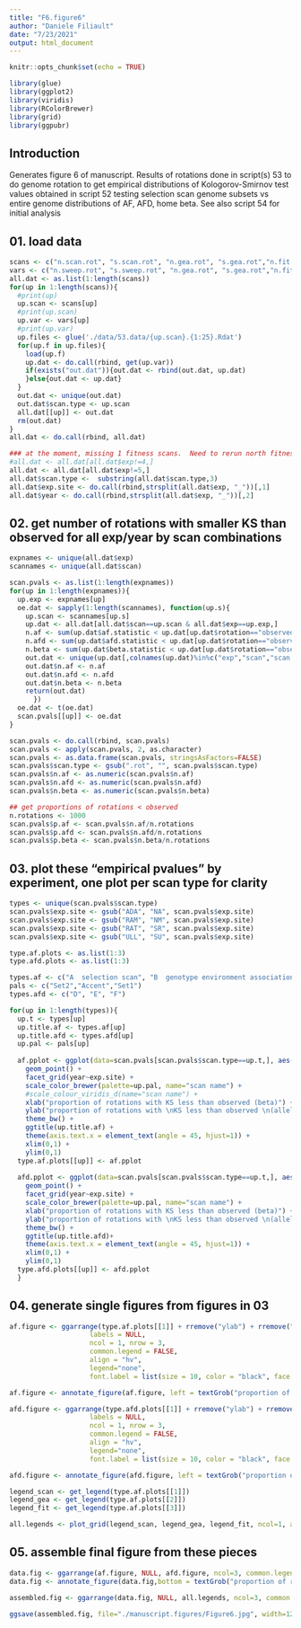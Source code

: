 ```yaml
---
title: "F6.figure6"
author: "Daniele Filiault"
date: "7/23/2021"
output: html_document
---
```

```r
knitr::opts_chunk$set(echo = TRUE)

library(glue)
library(ggplot2)
library(viridis)
library(RColorBrewer)
library(grid)
library(ggpubr)
```

## Introduction

Generates figure 6 of manuscript. 
Results of rotations done in script(s) 53 to do genome rotation to get empirical distributions of Kologorov-Smirnov test values obtained in script 52 testing selection scan genome subsets vs entire genome distributions of AF, AFD, home beta.  See also script 54 for initial analysis

## 01. load data

```r
scans <- c("n.scan.rot", "s.scan.rot", "n.gea.rot", "s.gea.rot","n.fit.rot", "s.fit.rot")
vars <- c("n.sweep.rot", "s.sweep.rot", "n.gea.rot", "s.gea.rot","n.fit.rot", "s.fit.rot")
all.dat <- as.list(1:length(scans))
for(up in 1:length(scans)){
  #print(up)
  up.scan <- scans[up]
  #print(up.scan)
  up.var <- vars[up]
  #print(up.var)
  up.files <- glue('./data/53.data/{up.scan}.{1:25}.Rdat')
  for(up.f in up.files){
    load(up.f)
    up.dat <- do.call(rbind, get(up.var))
    if(exists("out.dat")){out.dat <- rbind(out.dat, up.dat)
    }else{out.dat <- up.dat}
  }
  out.dat <- unique(out.dat)
  out.dat$scan.type <- up.scan
  all.dat[[up]] <- out.dat
  rm(out.dat)
}
all.dat <- do.call(rbind, all.dat)

### at the moment, missing 1 fitness scans.  Need to rerun north fitness.
#all.dat <- all.dat[all.dat$exp!=4,]
all.dat <- all.dat[all.dat$exp!=5,]
all.dat$scan.type <-  substring(all.dat$scan.type,3)
all.dat$exp.site <- do.call(rbind,strsplit(all.dat$exp, "_"))[,1]
all.dat$year <- do.call(rbind,strsplit(all.dat$exp, "_"))[,2]

```

## 02. get number of rotations with smaller KS than observed for all exp/year by scan combinations

```r
expnames <- unique(all.dat$exp)
scannames <- unique(all.dat$scan)

scan.pvals <- as.list(1:length(expnames))
for(up in 1:length(expnames)){
  up.exp <- expnames[up]
  oe.dat <- sapply(1:length(scannames), function(up.s){
    up.scan <- scannames[up.s]
    up.dat <- all.dat[all.dat$scan==up.scan & all.dat$exp==up.exp,]
    n.af <- sum(up.dat$af.statistic < up.dat[up.dat$rotation=="observed","af.statistic"])
    n.afd <- sum(up.dat$afd.statistic < up.dat[up.dat$rotation=="observed","afd.statistic"])
    n.beta <- sum(up.dat$beta.statistic < up.dat[up.dat$rotation=="observed","beta.statistic"])
    out.dat <- unique(up.dat[,colnames(up.dat)%in%c("exp","scan","scan.type","exp.site", "year")])
    out.dat$n.af <- n.af
    out.dat$n.afd <- n.afd
    out.dat$n.beta <- n.beta
    return(out.dat)
      })
  oe.dat <- t(oe.dat)
  scan.pvals[[up]] <- oe.dat
}

scan.pvals <- do.call(rbind, scan.pvals)
scan.pvals <- apply(scan.pvals, 2, as.character)
scan.pvals <- as.data.frame(scan.pvals, stringsAsFactors=FALSE)
scan.pvals$scan.type <- gsub(".rot", "", scan.pvals$scan.type)
scan.pvals$n.af <- as.numeric(scan.pvals$n.af)
scan.pvals$n.afd <- as.numeric(scan.pvals$n.afd)
scan.pvals$n.beta <- as.numeric(scan.pvals$n.beta)

## get proportions of rotations < observed
n.rotations <- 1000
scan.pvals$p.af <- scan.pvals$n.af/n.rotations
scan.pvals$p.afd <- scan.pvals$n.afd/n.rotations
scan.pvals$p.beta <- scan.pvals$n.beta/n.rotations

```

## 03. plot these "empirical pvalues" by experiment, one plot per scan type for clarity

```r
types <- unique(scan.pvals$scan.type)
scan.pvals$exp.site <- gsub("ADA", "NA", scan.pvals$exp.site)
scan.pvals$exp.site <- gsub("RAM", "NM", scan.pvals$exp.site)
scan.pvals$exp.site <- gsub("RAT", "SR", scan.pvals$exp.site)
scan.pvals$exp.site <- gsub("ULL", "SU", scan.pvals$exp.site)

type.af.plots <- as.list(1:3)
type.afd.plots <- as.list(1:3)

types.af <- c("A  selection scan", "B  genotype environment association", "C  field fitness")
pals <- c("Set2","Accent","Set1")
types.afd <- c("D", "E", "F")

for(up in 1:length(types)){
  up.t <- types[up]
  up.title.af <- types.af[up]
  up.title.afd <- types.afd[up]
  up.pal <- pals[up] 
  
  af.pplot <- ggplot(data=scan.pvals[scan.pvals$scan.type==up.t,], aes(x=p.beta, y=p.af, color=scan)) +
    geom_point() +
    facet_grid(year~exp.site) +
    scale_color_brewer(palette=up.pal, name="scan name") +
    #scale_colour_viridis_d(name="scan name") +
    xlab("proportion of rotations with KS less than observed (beta)") +
    ylab("proportion of rotations with \nKS less than observed \n(allele frequency)") +
    theme_bw() +
    ggtitle(up.title.af) +
    theme(axis.text.x = element_text(angle = 45, hjust=1)) +
    xlim(0,1) +
    ylim(0,1)
  type.af.plots[[up]] <- af.pplot
  
  afd.pplot <- ggplot(data=scan.pvals[scan.pvals$scan.type==up.t,], aes(x=p.beta, y=p.afd, color=scan)) +
    geom_point() +
    facet_grid(year~exp.site) +
    scale_color_brewer(palette=up.pal, name="scan name") +
    xlab("proportion of rotations with KS less than observed (beta)") +
    ylab("proportion of rotations with \nKS less than observed \n(allele frequency difference)") +
    theme_bw() +
    ggtitle(up.title.afd)+
    theme(axis.text.x = element_text(angle = 45, hjust=1)) +
    xlim(0,1) +
    ylim(0,1)
  type.afd.plots[[up]] <- afd.pplot
  }

```

## 04. generate single figures from figures in 03
```r

af.figure <- ggarrange(type.af.plots[[1]] + rremove("ylab") + rremove("xlab"), type.af.plots[[2]] + rremove("ylab") + rremove("xlab"), type.af.plots[[3]] + rremove("ylab") + rremove("xlab"), # remove axis labels from plots
                    labels = NULL,
                    ncol = 1, nrow = 3,
                    common.legend = FALSE,
                    align = "hv", 
                    legend="none",
                    font.label = list(size = 10, color = "black", face = "bold", family = NULL, position = "top"))

af.figure <- annotate_figure(af.figure, left = textGrob("proportion of rotations with KS less than observed (allele frequency)", rot = 90, vjust = 1, gp = gpar(cex = 1)))

```

```r

afd.figure <- ggarrange(type.afd.plots[[1]] + rremove("ylab") + rremove("xlab"), type.afd.plots[[2]] + rremove("ylab") + rremove("xlab"), type.afd.plots[[3]] + rremove("ylab") + rremove("xlab"), # remove axis labels from plots
                    labels = NULL,
                    ncol = 1, nrow = 3,
                    common.legend = FALSE,
                    align = "hv", 
                    legend="none",
                    font.label = list(size = 10, color = "black", face = "bold", family = NULL, position = "top"))

afd.figure <- annotate_figure(afd.figure, left = textGrob("proportion of rotations with KS less than observed (allele frequency difference)", rot = 90, vjust = 1, gp = gpar(cex = 1)))

```

```r
legend_scan <- get_legend(type.af.plots[[1]])
legend_gea <- get_legend(type.af.plots[[2]])
legend_fit <- get_legend(type.af.plots[[3]])

all.legends <- plot_grid(legend_scan, legend_gea, legend_fit, ncol=1, align = "v")
```

## 05. assemble final figure from these pieces

```r
data.fig <- ggarrange(af.figure, NULL, afd.figure, ncol=3, common.legend=FALSE, widths=c(1, 0.07, 1))
data.fig <- annotate_figure(data.fig,bottom = textGrob("proportion of rotations with KS less than observed (home beta)", gp = gpar(cex = 1)))

assembled.fig <- ggarrange(data.fig, NULL, all.legends, ncol=3, common.legend=FALSE, widths = c(6,0.08, 0.9))

ggsave(assembled.fig, file="./manuscript.figures/Figure6.jpg", width=12, height=8.5)
```


